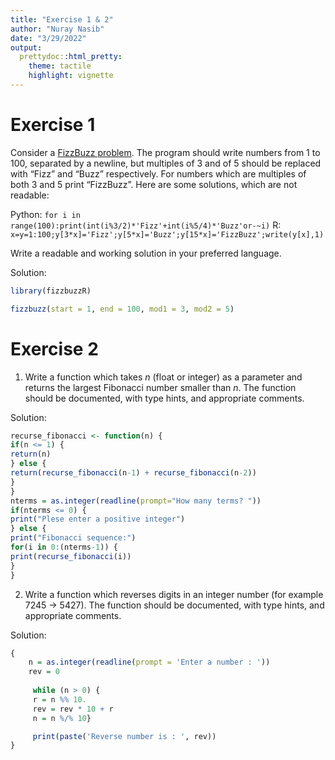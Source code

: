```yaml
---
title: "Exercise 1 & 2"
author: "Nuray Nasib"
date: "3/29/2022"
output: 
  prettydoc::html_pretty:
    theme: tactile
    highlight: vignette
---
```




# Exercise 1

Consider a [FizzBuzz problem](https://codegolf.stackexchange.com/questions/58615/1-2-fizz-4-buzz). The program should write numbers from 1 to 100, separated by a newline, but multiples of 3 and of 5 should be replaced with "Fizz" and "Buzz" respectively. For numbers which are multiples of both 3 and 5 print "FizzBuzz". Here are some solutions, which are not readable:

Python: `for i in range(100):print(int(i%3/2)*'Fizz'+int(i%5/4)*'Buzz'or-~i)`
R: `x=y=1:100;y[3*x]='Fizz';y[5*x]='Buzz';y[15*x]='FizzBuzz';write(y[x],1)`

Write a readable and working solution in your preferred language.


 Solution:
 
```r
library(fizzbuzzR)

fizzbuzz(start = 1, end = 100, mod1 = 3, mod2 = 5)
```


# Exercise 2

1. Write a function which takes *n* (float or integer) as a parameter and returns the largest Fibonacci number smaller than *n*. The function should be documented, with type hints, and appropriate comments.

 Solution: 

```r
recurse_fibonacci <- function(n) {
if(n <= 1) {
return(n)
} else {
return(recurse_fibonacci(n-1) + recurse_fibonacci(n-2))
}
}
nterms = as.integer(readline(prompt="How many terms? "))
if(nterms <= 0) {
print("Plese enter a positive integer")
} else {
print("Fibonacci sequence:")
for(i in 0:(nterms-1)) {
print(recurse_fibonacci(i))
}
}
```


2. Write a function which reverses digits in an integer number (for example 7245 -> 5427). The function should be documented, with type hints, and appropriate comments.

 
 Solution:

```r
{
    n = as.integer(readline(prompt = 'Enter a number : '))
    rev = 0
    
     while (n > 0) {
     r = n %% 10.
     rev = rev * 10 + r
     n = n %/% 10}

     print(paste('Reverse number is : ', rev))
}
```




